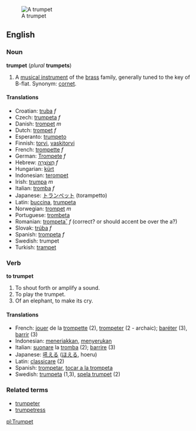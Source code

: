 [[Image:Trumpet.jpg|thumb|right|A trumpet]]
==English==
=== Noun ===
'''trumpet''' (''plural'' '''trumpets''')

# A [[musical instrument]] of the [[brass]] family, generally tuned to the key of B-flat. Synonym: [[cornet]].

====Translations====
*Croatian: [[truba]] ''f''
*Czech: [[trumpeta]] ''f''
*Danish: [[trompet]] ''m''
*Dutch: [[trompet]] ''f''
*Esperanto: [[trumpeto]]
*Finnish: [[torvi]], [[vaskitorvi]]
*French: [[trompette]] ''f''
*German: [[Trompete]] ''f''
*Hebrew: [[חצוצרה|חֲצוֹצְרָה]] ''f''
*Hungarian: [[kürt]]
*Indonesian: [[terompet]]
*Irish: [[trumpa]] ''m''
*Italian: [[tromba]] ''f''
*Japanese: [[トランペット]] (torampetto)
*Latin: [[buccina]], [[trumpeta]]
*Norwegian: [[trompet]] ''m''
*Portuguese: [[trombeta]]
*Romanian: [[trompeta˘]] ''f''  (correct?  or should accent be over the a?)
*Slovak: [[trúba]] ''f''
*Spanish: [[trompeta]] ''f''
*Swedish: trumpet
*Turkish: [[trampet]]

=== Verb ===
'''to trumpet'''
# To shout forth or amplify a sound.  <!--is this transitive?-->
# To play the trumpet.
# Of an elephant, to make its cry.

==== Translations ====
*French: [[jouer]] de la [[trompette]] (2), [[trompeter]] (2 - archaic); [[baréter]] (3), [[barrir]] (3)
*Indonesian: [[teriak|meneriakkan]], [[seru|menyerukan]]
*Italian: [[suonare]] la [[tromba]] (2); [[barrire]] (3)
*Japanese: [[吼える]] ([[ほえる]], hoeru)
*Latin: [[classicare]] (2)
*Spanish: [[trompetar]], [[tocar a la trompeta]]
*Swedish: [[trumpeta]] (1,3), [[spela trumpet]] (2)

===Related terms===
*[[trumpeter]]
*[[trumpetress]]

[[pl:Trumpet]]